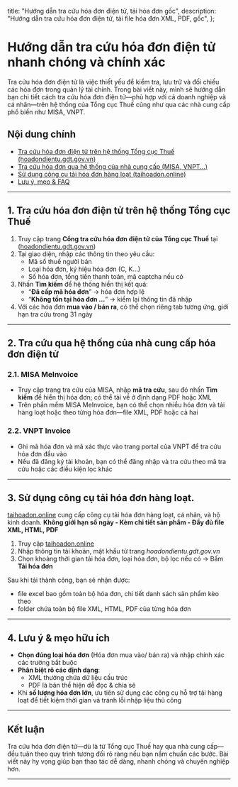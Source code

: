   title: "Hướng dẫn tra cứu hóa đơn điện tử, tải hóa đơn gốc",
  description: "Hướng dẫn tra cứu hóa đơn điện tử, tải file hóa đơn XML, PDF, gốc",
};

# Hướng dẫn tra cứu hóa đơn điện tử nhanh chóng và chính xác

<p>Tra cứu hóa đơn điện tử là việc thiết yếu để kiểm tra, lưu trữ và đối chiếu các hóa đơn trong quản lý tài chính. Trong bài viết này, mình sẽ hướng dẫn bạn chi tiết cách tra cứu hóa đơn điện tử—phù hợp với cả doanh nghiệp và cá nhân—trên hệ thống của Tổng cục Thuế cũng như qua các nhà cung cấp phổ biến như MISA, VNPT.</p>

##  Nội dung chính
- [Tra cứu hóa đơn điện tử trên hệ thống Tổng cục Thuế (hoadondientu.gdt.gov.vn)](#tong-cuc-thue)
- [Tra cứu hóa đơn qua hệ thống của nhà cung cấp (MISA, VNPT...)](#nha-cung-cap)
- [Sử dụng công cụ tải hóa đơn hàng loạt (taihoadon.online)](#tai-hoa-don)
- [Lưu ý, mẹo & FAQ](#meo)

---

## <a name="tong-cuc-thue"></a>1. Tra cứu hóa đơn điện tử trên hệ thống Tổng cục Thuế

1. Truy cập trang **Cổng tra cứu hóa đơn điện tử của Tổng cục Thuế** tại ([hoadondientu.gdt.gov.vn](https://hoadondientu.gdt.gov.vn))
2. Tại giao diện, nhập các thông tin theo yêu cầu:
   - Mã số thuế người bán
   - Loại hóa đơn, ký hiệu hóa đơn (C, K…)
   - Số hóa đơn, tổng tiền thanh toán, mã captcha nếu có  
3. Nhấn **Tìm kiếm** để hệ thống hiển thị kết quả:
   - “**Đã cấp mã hóa đơn**” → hóa đơn hợp lệ  
   - “**Không tồn tại hóa đơn …**” → kiểm lại thông tin đã nhập  
4. Với các hóa đơn **mua vào / bán ra**, có thể chọn riêng tab tương ứng, giới hạn tra cứu trong 31 ngày  

---

## <a name="nha-cung-cap"></a>2. Tra cứu qua hệ thống của nhà cung cấp hóa đơn điện tử

### 2.1. MISA MeInvoice
- Truy cập trang tra cứu của MISA, nhập **mã tra cứu**, sau đó nhấn **Tìm kiếm** để hiển thị hóa đơn; có thể tải về ở định dạng PDF hoặc XML  
- Trên phần mềm MISA MeInvoice, bạn có thể chọn nhiều hóa đơn và tải hàng loạt hoặc theo từng hóa đơn—file XML, PDF hoặc cả hai  

### 2.2. VNPT Invoice
- Ghi mã hóa đơn và mã xác thực vào trang portal của VNPT để tra cứu hóa đơn đầu vào  
- Nếu đã đăng ký tài khoản, bạn có thể đăng nhập và tra cứu theo mã tra cứu hoặc các điều kiện lọc khác  

---

## <a name="tai-hoa-don"></a>3. Sử dụng công cụ tải hóa đơn hàng loạt.
[taihoadon.online](https://taihoadon.online) cung cấp công cụ tải hóa đơn hàng loạt, cá nhân, và hộ kinh doanh.
**Không giới hạn số ngày - Kèm chi tiết sản phẩm - Đầy đủ file XML, HTML, PDF**

1. Truy cập [taihoadon.online](https://taihoadon.online)
2. Nhập thông tin tài khoản, mật khẩu từ trang *hoadondientu.gdt.gov.vn*
3. Chọn khoảng thời gian tải hóa đơn, loại hóa đơn, bộ lọc nếu có -> Bấm **Tải hóa đơn**

Sau khi tải thành công, bạn sẽ nhận được:
- file excel bao gồm toàn bộ hóa đơn, chi tiết danh sách sản phẩm kèo theo
- folder chứa toàn bộ file XML, HTML, PDF của từng hóa đơn

---

## <a name="meo"></a>4. Lưu ý & mẹo hữu ích

- **Chọn đúng loại hóa đơn** (Hóa đơn mua vào/ bán ra) và nhập chính xác các trường bắt buộc
- **Phân biệt rõ các định dạng**:  
  - XML thường chứa dữ liệu cấu trúc  
  - PDF là bản thể hiện dễ đọc & chia sẻ  
- Khi **số lượng hóa đơn lớn**, ưu tiên sử dụng các công cụ hỗ trợ tải hàng loạt để tiết kiệm thời gian và tránh lỗi nhập liệu thủ công  

---

##  Kết luận
Tra cứu hóa đơn điện tử—dù là từ Tổng cục Thuế hay qua nhà cung cấp—đều tuân theo quy trình tương đối rõ ràng nếu bạn nắm chuẩn các bước. Bài viết này hy vọng giúp bạn thao tác dễ dàng, nhanh chóng và chuyên nghiệp hơn.

---
